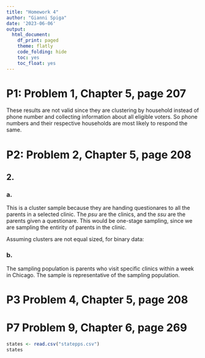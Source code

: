```yaml
---
title: "Homework 4"
author: "Gianni Spiga"
date: '2023-06-06'
output:
  html_document:
    df_print: paged
    theme: flatly
    code_folding: hide
    toc: yes
    toc_float: yes
---
```


# P1: Problem 1, Chapter 5, page 207

These results are not valid since they are clustering by household instead of phone number and collecting information about all eligible voters. So phone numbers and their respective households are most likely to respond the same. 

# P2: Problem 2, Chapter 5, page 208

## 2. 

### a.

This is a cluster sample because they are handing questionares to all the parents in a selected clinic. The *psu* are the clinics, and the *ssu* are the parents given a questionare. This would be one-stage sampling, since we are sampling the entirity of parents in the clinic.

Assuming clusters are not equal sized, for binary data: 

### b. 

The sampling population is parents who visit specific clinics within a week in Chicago. The sample is representative of the sampling population. 

# P3 Problem 4, Chapter 5, page 208

##

# P7 Problem 9, Chapter 6, page 269

```r
states <- read.csv("statepps.csv")
states

```

